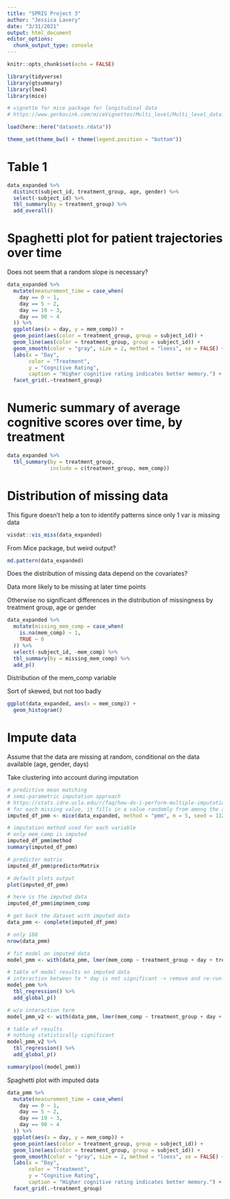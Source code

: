 ```yaml
---
title: "SPRIS Project 3"
author: "Jessica Lavery"
date: "3/31/2021"
output: html_document
editor_options: 
  chunk_output_type: console
---
```


```r
knitr::opts_chunk$set(echo = FALSE)

library(tidyverse)
library(gtsummary)
library(lme4)
library(mice)

# vignette for mice package for longitudinal data
# https://www.gerkovink.com/miceVignettes/Multi_level/Multi_level_data.html

load(here::here("datasets.rdata"))

theme_set(theme_bw() + theme(legend.position = "bottom"))
```

# Table 1

```r
data_expanded %>% 
  distinct(subject_id, treatment_group, age, gender) %>% 
  select(-subject_id) %>% 
  tbl_summary(by = treatment_group) %>% 
  add_overall()
```

# Spaghetti plot for patient trajectories over time

Does not seem that a random slope is necessary?

```r
data_expanded %>% 
  mutate(measurement_time = case_when(
    day == 0 ~ 1,
    day == 5 ~ 2,
    day == 19 ~ 3,
    day == 90 ~ 4
  )) %>% 
  ggplot(aes(x = day, y = mem_comp)) +
  geom_point(aes(color = treatment_group, group = subject_id)) +
  geom_line(aes(color = treatment_group, group = subject_id)) +
  geom_smooth(color = "gray", size = 2, method = "loess", se = FALSE) +
  labs(x = "Day",
       color = "Treatment",
       y = "Cognitive Rating",
       caption = "Higher cognitive rating indicates better memory.") +
  facet_grid(.~treatment_group)
```

# Numeric summary of average cognitive scores over time, by treatment

```r
data_expanded %>% 
  tbl_summary(by = treatment_group,
              include = c(treatment_group, mem_comp))
```


# Distribution of missing data

This figure doesn't help a ton to identify patterns since only 1 var is missing data

```r
visdat::vis_miss(data_expanded)
```

From Mice package, but weird output? 

```r
md.pattern(data_expanded)
```

Does the distribution of missing data depend on the covariates?

Data more likely to be missing at later time points

Otherwise no significant differences in the distribution of missingness by treatment group, age or gender

```r
data_expanded %>% 
  mutate(missing_mem_comp = case_when(
    is.na(mem_comp) ~ 1,
    TRUE ~ 0
  )) %>% 
  select(-subject_id, -mem_comp) %>% 
  tbl_summary(by = missing_mem_comp) %>% 
  add_p()
```

Distribution of the mem_comp variable

Sort of skewed, but not too badly

```r
ggplot(data_expanded, aes(x = mem_comp)) + 
  geom_histogram()
```


# Impute data

Assume that the data are missing at random, conditional on the data available (age, gender, days)

Take clustering into account during imputation

```r
# predictive mean matching
# semi-parametric imputation approach
# https://stats.idre.ucla.edu/r/faq/how-do-i-perform-multiple-imputation-using-predictive-mean-matching-in-r/
# for each missing value, it fills in a value randomly from among the a observed donor values from an observation whose regression-predicted values are closest to the regression-predicted value for the missing value from the simulated regression model (Heitjan and Little 1991; Schenker and Taylor 1996)
imputed_df_pmm <- mice(data_expanded, method = "pmm", m = 5, seed = 1123)

# imputation method used for each variable
# only mem_comp is imputed
imputed_df_pmm$method
summary(imputed_df_pmm)

# predictor matrix
imputed_df_pmm$predictorMatrix

# default plots output
plot(imputed_df_pmm)

# here is the imputed data
imputed_df_pmm$imp$mem_comp

# get back the dataset with imputed data
data_pmm <- complete(imputed_df_pmm)

# only 188
nrow(data_pmm)

# fit model on imputed data
model_pmm <- with(data_pmm, lmer(mem_comp ~ treatment_group + day + treatment_group*day + age + gender + (1 | subject_id), data = data_pmm))

# table of model results on imputed data
# interaction between tx * day is not significant -> remove and re-run
model_pmm %>% 
  tbl_regression() %>% 
  add_global_p()

# w/o interaction term
model_pmm_v2 <- with(data_pmm, lmer(mem_comp ~ treatment_group + day + age + gender + (1 | subject_id), data = data_pmm)) 

# table of results
# nothing statistically significant
model_pmm_v2 %>% 
  tbl_regression() %>% 
  add_global_p()

summary(pool(model_pmm))
```

Spaghetti plot with imputed data

```r
data_pmm %>% 
  mutate(measurement_time = case_when(
    day == 0 ~ 1,
    day == 5 ~ 2,
    day == 19 ~ 3,
    day == 90 ~ 4
  )) %>% 
  ggplot(aes(x = day, y = mem_comp)) +
  geom_point(aes(color = treatment_group, group = subject_id)) +
  geom_line(aes(color = treatment_group, group = subject_id)) +
  geom_smooth(color = "gray", size = 2, method = "loess", se = FALSE) +
  labs(x = "Day",
       color = "Treatment",
       y = "Cognitive Rating",
       caption = "Higher cognitive rating indicates better memory.") +
  facet_grid(.~treatment_group)
```
